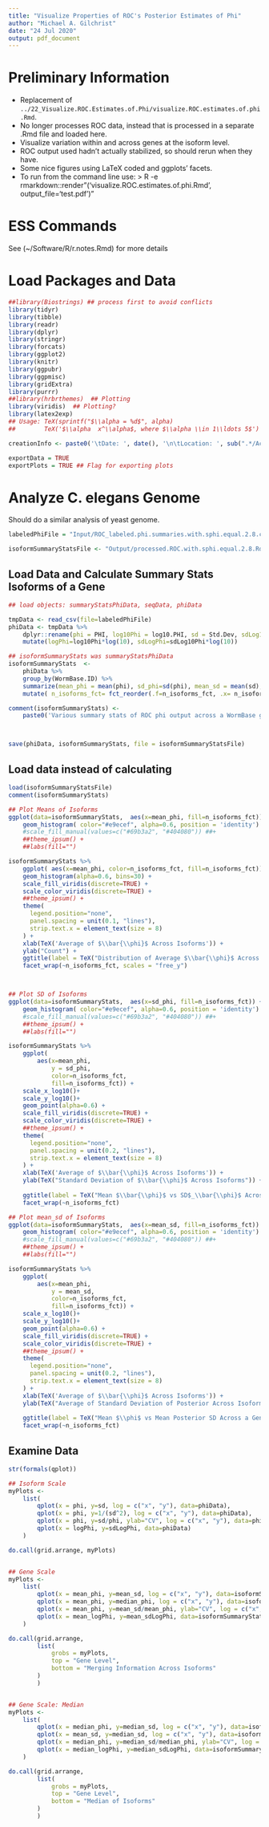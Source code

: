 ```yaml
---
title: "Visualize Properties of ROC's Posterior Estimates of Phi"
author: "Michael A. Gilchrist"
date: "24 Jul 2020"
output: pdf_document
---
```


# Preliminary Information
- Replacement of ` ../22_Visualize.ROC.Estimates.of.Phi/visualize.ROC.estimates.of.phi.Rmd`.
- No longer processes ROC data, instead that is processed in a separate .Rmd file and loaded here.
- Visualize variation within and across genes at the isoform level.
- ROC output used hadn't actually stabilized, so should rerun when they have.
- Some nice figures using LaTeX coded and ggplots' facets.
- To run from the command line use: 
  > R -e rmarkdown::render"('visualize.ROC.estimates.of.phi.Rmd', output_file='test.pdf')"


# ESS Commands
See (~/Software/R/r.notes.Rmd)  for more details


# Load Packages and Data
```r

##library(Biostrings) ## process first to avoid conflicts
library(tidyr)
library(tibble)
library(readr)
library(dplyr)
library(stringr)
library(forcats)
library(ggplot2)
library(knitr)
library(ggpubr)
library(ggpmisc)
library(gridExtra)
library(purrr)
##library(hrbrthemes)  ## Plotting 
library(viridis)  ## Plotting?
library(latex2exp)
## Usage: TeX(sprintf("$\\alpha = %d$", alpha)
##        TeX('$\\alpha  x^\\alpha$, where $\\alpha \\in 1\\ldots 5$')

creationInfo <- paste0('\tDate: ', date(), '\n\tLocation: ', sub(".*/AcrossTissue", "AcrossTissue", getwd()), '\n' )

exportData = TRUE
exportPlots = TRUE ## Flag for exporting plots
```

# Analyze C. elegans Genome
Should do a similar analysis of yeast genome.


```r

labeledPhiFile = "Input/ROC_labeled.phi.summaries.with.sphi.equal.2.8.csv"

isoformSummaryStatsFile <- "Output/processed.ROC.with.sphi.equal.2.8.Rdata"


```
## Load Data and Calculate Summary Stats Isoforms of a Gene
```r
## load objects: summaryStatsPhiData, seqData, phiData

tmpData <- read_csv(file=labeledPhiFile)
phiData <- tmpData %>%
    dplyr::rename(phi = PHI, log10Phi = log10.PHI, sd = Std.Dev, sdLog10Phi = log10.Std.Dev) %>%
    mutate(logPhi=log10Phi*log(10), sdLogPhi=sdLog10Phi*log(10))

## isoformSummaryStats was summaryStatsPhiData
isoformSummaryStats  <-
    phiData %>%
    group_by(WormBase.ID) %>%
    summarize(mean_phi = mean(phi), sd_phi=sd(phi), mean_sd = mean(sd), mean_var = mean(sd^2), mean_length = mean(length), mean_logPhi=mean(logPhi), mean_sdLogPhi=mean(sdLogPhi), mean_logVar=mean(sdLogPhi^2), median_phi = median(phi), median_sd = median(sd), median_length = median(length), median_logPhi=median(logPhi), median_sdLogPhi=median(sdLogPhi), n_isoforms = length(phi), n_isoforms_fct = as.character(n_isoforms) ) %>% 
    mutate( n_isoforms_fct= fct_reorder(.f=n_isoforms_fct, .x= n_isoforms)) ## Make sure factors follow numerical order    

comment(isoformSummaryStats) <-
    paste0('Various summary stats of ROC phi output across a WormBase gene\'s isoforms. Columns include:\n\t', paste0(names(isoformSummaryStats),  sep = '', collapse= ','), '\n' ) # %>% cat



save(phiData, isoformSummaryStats, file = isoformSummaryStatsFile)

```


## Load data instead of calculating
```r

load(isoformSummaryStatsFile)
comment(isoformSummaryStats)


```


```r

## Plot Means of Isoforms
ggplot(data=isoformSummaryStats,  aes(x=mean_phi, fill=n_isoforms_fct)) +
    geom_histogram( color="#e9ecef", alpha=0.6, position = 'identity') #+
    #scale_fill_manual(values=c("#69b3a2", "#404080")) ##+
    ##theme_ipsum() +
    ##labs(fill="")

isoformSummaryStats %>% 
    ggplot( aes(x=mean_phi, color=n_isoforms_fct, fill=n_isoforms_fct)) +
    geom_histogram(alpha=0.6, bins=30) +
    scale_fill_viridis(discrete=TRUE) +
    scale_color_viridis(discrete=TRUE) +
    ##theme_ipsum() +
    theme(
      legend.position="none",
      panel.spacing = unit(0.1, "lines"),
      strip.text.x = element_text(size = 8)
    ) +
    xlab(TeX('Average of $\\bar{\\phi}$ Across Isoforms')) +
    ylab("Count") +
    ggtitle(label = TeX("Distribution of Average $\\bar{\\phi}$ Across a Gene's Isoforms") )+
    facet_wrap(~n_isoforms_fct, scales = "free_y")



## Plot SD of Isoforms
ggplot(data=isoformSummaryStats,  aes(x=sd_phi, fill=n_isoforms_fct)) +
    geom_histogram( color="#e9ecef", alpha=0.6, position = 'identity') #+
    #scale_fill_manual(values=c("#69b3a2", "#404080")) ##+
    ##theme_ipsum() +
    ##labs(fill="")

isoformSummaryStats %>% 
    ggplot(
        aes(x=mean_phi,
            y = sd_phi,
            color=n_isoforms_fct,
            fill=n_isoforms_fct)) +
    scale_x_log10()+
    scale_y_log10()+
    geom_point(alpha=0.6) +
    scale_fill_viridis(discrete=TRUE) +
    scale_color_viridis(discrete=TRUE) +
    ##theme_ipsum() +
    theme(
      legend.position="none",
      panel.spacing = unit(0.2, "lines"),
      strip.text.x = element_text(size = 8)
    ) +
    xlab(TeX('Average of $\\bar{\\phi}$ Across Isoforms')) +
    ylab(TeX("Standard Deviation of $\\bar{\\phi}$ Across Isoforms")) +
    
    ggtitle(label = TeX("Mean $\\bar{\\phi}$ vs SD$_\\bar{\\phi}$ Across a Gene's Isoforms") )+
    facet_wrap(~n_isoforms_fct)

## Plot mean_sd of Isoforms
ggplot(data=isoformSummaryStats,  aes(x=mean_sd, fill=n_isoforms_fct)) +
    geom_histogram( color="#e9ecef", alpha=0.6, position = 'identity') #+
    #scale_fill_manual(values=c("#69b3a2", "#404080")) ##+
    ##theme_ipsum() +
    ##labs(fill="")

isoformSummaryStats %>% 
    ggplot(
        aes(x=mean_phi,
            y = mean_sd,
            color=n_isoforms_fct,
            fill=n_isoforms_fct)) +
    scale_x_log10()+
    scale_y_log10()+
    geom_point(alpha=0.6) +
    scale_fill_viridis(discrete=TRUE) +
    scale_color_viridis(discrete=TRUE) +
    ##theme_ipsum() +
    theme(
      legend.position="none",
      panel.spacing = unit(0.2, "lines"),
      strip.text.x = element_text(size = 8)
    ) +
    xlab(TeX('Average of $\\bar{\\phi}$ Across Isoforms')) +
    ylab(TeX("Average of Standard Deviation of Posterior Across Isoforms")) +
    
    ggtitle(label = TeX("Mean $\\phi$ vs Mean Posterior SD Across a Gene's Isoforms") )+
    facet_wrap(~n_isoforms_fct)


```



## Examine Data
```r

str(formals(qplot))

## Isoform Scale
myPlots <-
    list(
        qplot(x = phi, y=sd, log = c("x", "y"), data=phiData),
        qplot(x = phi, y=1/(sd^2), log = c("x", "y"), data=phiData),
        qplot(x = phi, y=sd/phi, ylab="CV", log = c("x", "y"), data=phiData),
        qplot(x = logPhi, y=sdLogPhi, data=phiData)
    )

do.call(grid.arrange, myPlots)


## Gene Scale
myPlots <-
    list(
        qplot(x = mean_phi, y=mean_sd, log = c("x", "y"), data=isoformSummaryStats),
        qplot(x = mean_phi, y=median_phi, log = c("x", "y"), data=isoformSummaryStats),
        qplot(x = mean_phi, y=mean_sd/mean_phi, ylab="CV", log = c("x", "y"), data=isoformSummaryStats),
        qplot(x = mean_logPhi, y=mean_sdLogPhi, data=isoformSummaryStats)
    )

do.call(grid.arrange,
        list(
            grobs = myPlots,
            top = "Gene Level",
            bottom = "Merging Information Across Isoforms"
        )
        )


## Gene Scale: Median
myPlots <-
    list(
        qplot(x = median_phi, y=median_sd, log = c("x", "y"), data=isoformSummaryStats),
        qplot(x = mean_sd, y=median_sd, log = c("x", "y"), data=isoformSummaryStats),
        qplot(x = median_phi, y=median_sd/median_phi, ylab="CV", log = c("x", "y"), data=isoformSummaryStats),
        qplot(x = median_logPhi, y=median_sdLogPhi, data=isoformSummaryStats)
    )

do.call(grid.arrange,
        list(
            grobs = myPlots,
            top = "Gene Level",
            bottom = "Median of Isoforms"
        )
        )


```


